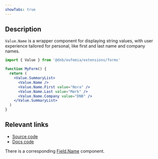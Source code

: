 ```yaml
---
showTabs: true
---
```


## Description

`Value.Name` is a wrapper component for displaying string values, with user experience tailored for personal, like first and last name and company names.

```jsx
import { Value } from '@dnb/eufemia/extensions/forms'

function MyForm() {
  return (
    <Value.SummaryList>
      <Value.Name />
      <Value.Name.First value="Nora" />
      <Value.Name.Last value="Mørk" />
      <Value.Name.Company value="DNB" />
    </Value.SummaryList>
  )
}
```

## Relevant links

- [Source code](https://github.com/dnbexperience/eufemia/tree/main/packages/dnb-eufemia/src/extensions/forms/Value/Name)
- [Docs code](https://github.com/dnbexperience/eufemia/tree/main/packages/dnb-design-system-portal/src/docs/uilib/extensions/forms/Value/Name)

There is a corresponding [Field.Name](/uilib/extensions/forms/feature-fields/Name) component.
